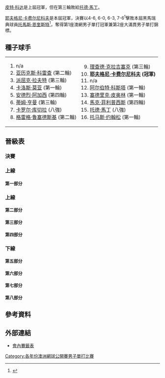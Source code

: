 {{noteTA
|T=zh-hans:1999年澳大利亚网球公开赛男子单打比赛; zh-tw:1999年澳洲網球公開賽男子單打比賽; zh-hk:1999年澳洲網球公開賽男子單打比賽;
|G1=Tennis
|1=zh-hans:圈;zh-hant:輪
|2=zh-hans:半区;zh-hant:半部;
|3=zh-hans:半决赛;zh-hk:準決賽;zh-tw:四強;
|4=zh-hans:半準决赛;zh-hk:半準決賽;zh-tw:八強;
|5=zh-hans:澳大利亚; zh-tw:澳洲; zh-hk:澳洲;
}}

{{GrandSlamEvents|1999|澳洲網球公開賽|
 | defchamp = {{flagicon|CZE}} [[皮特·科达|皮特·科达]]
 | champ = {{flagicon|RUS}} [[耶夫格尼·卡费尔尼科夫|耶夫格尼·卡费尔尼科夫]]
 | runner = {{flagicon|SWE}} [[托馬斯·恩奎斯特|托馬斯·恩奎斯特]]
 | score = 4-6, 6-0, 6-3, 7-6<sup>1</sup>}}

{{main|1999年澳大利亚网球公开赛}}

[[皮特·科达|皮特·科达]]是上屆冠軍，但在第三輪敗給[[托德·馬丁|托德·馬丁]]。

[[耶夫格尼·卡费尔尼科夫|耶夫格尼·卡费尔尼科夫]]是本屆冠軍，決賽以4-6, 6-0, 6-3, 7-6<sup>1</sup>擊敗本屆黑馬瑞典球員[[托馬斯·恩奎斯特|托馬斯·恩奎斯特]]<ref>{{Cite web |url=http://www.nytimes.com/1999/02/01/sports/tennis-kafelnikov-thanks-his-lucky-stars-and-sampras.html |title=TENNIS; Kafelnikov Thanks His Lucky Stars, and Sampras - The New York Times<!-- 机器人生成的标题 --> |accessdate=2010-04-01 |archive-date=2019-12-03 |archive-url=https://web.archive.org/web/20191203185408/https://www.nytimes.com/1999/02/01/sports/tennis-kafelnikov-thanks-his-lucky-stars-and-sampras.html |dead-url=no }}</ref>，奪得第1座澳網男子單打冠軍兼第2座大滿貫男子單打錦標。
		
==種子球手==
{|
|valign=top|
<ol>
<li> n/a </li>
<li> {{flagicon|ESP}} [[亚历克斯·科雷查|亚历克斯·科雷查]] (第二輪)</li>
<li> {{flagicon|AUS}} [[派屈克·拉夫特|派屈克·拉夫特]] (第三輪)</li>
<li> {{flagicon|ESP}} [[卡洛斯·莫亚|卡洛斯·莫亚]] (第一輪)</li>
<li> {{flagicon|USA}} [[安德烈·阿加西|安德烈·阿加西]] (第四輪)</li>
<li> {{flagicon|GBR}} [[蒂姆·亨曼|蒂姆·亨曼]] (第三輪)</li>
<li> {{flagicon|SVK}} [[卡罗尔·库切拉|卡罗尔·库切拉]] (八強)</li>
<li> {{flagicon|GBR}} [[格雷格·鲁塞德斯基|格雷格·鲁塞德斯基]] (第二輪)</li>
</ol>
|valign=top|
<ol start=9>
<li> {{flagicon|NLD}} [[理查德·克拉吉塞克|理查德·克拉吉塞克]] (第三輪)</li>
<li> '''{{flagicon|RUS}} [[耶夫格尼·卡费尔尼科夫|耶夫格尼·卡费尔尼科夫]] (冠軍)'''</li>
<li> n/a </li>
<li> {{flagicon|ESP}} [[阿尔伯特·科斯塔|阿尔伯特·科斯塔]] (第一輪)</li>
<li> {{flagicon|FRA}} [[塞德里克·皮奥林|塞德里克·皮奥林]] (第一輪)</li>
<li> {{flagicon|AUS}} [[馬克·菲利普西斯|馬克·菲利普西斯]] (第四輪)</li>
<li> {{flagicon|USA}} [[托德·馬丁|托德·馬丁]] (八強)</li>
<li> {{flagicon|SWE}} [[托马斯·约翰松|托马斯·约翰松]] (第一輪)</li>
</ol>
|}
==晉級表==
{{Draw key}}
===決賽===
{{8TeamBracket-Tennis5
| RD1=八強
| RD2=四強
| RD3=決賽
| team-width=175
| RD3-team1={{flagicon|RUS}} '''[[耶夫格尼·卡费尔尼科夫|卡菲尼可夫]]'''
| RD3-seed1=10
| RD3-team2={{flagicon|SWE}} [[托馬斯·恩奎斯特|恩奎斯特]]
| RD3-seed2= 
| RD3-score1-1=4
| RD3-score2-1='''6'''
| RD3-score1-2='''6'''
| RD3-score2-2=0
| RD3-score1-3='''6'''
| RD3-score2-3=3
| RD3-score1-4='''7<sup>7</sup>'''
| RD3-score2-4=6<sup>1</sup>
| RD2-team1={{flagicon|RUS}} '''[[耶夫格尼·卡费尔尼科夫|卡菲尼可夫]]'''
| RD2-seed1=10
| RD2-team2={{flagicon|DEU}} [[托米·哈斯|哈斯]]
| RD2-seed2= 
| RD2-score1-1='''6'''
| RD2-score2-1=3
| RD2-score1-2='''6'''
| RD2-score2-2=4
| RD2-score1-3='''7'''
| RD2-score2-3=5
| RD2-team3={{flagicon|SWE}} '''[[托馬斯·恩奎斯特|恩奎斯特]]'''
| RD2-seed3= 
| RD2-team4={{flagicon|ECU}} [[尼古拉斯·拉潘蒂|拉潘蒂]]
| RD2-seed4= 
| RD2-score3-1='''6'''
| RD2-score4-1=3
| RD2-score3-2='''7'''
| RD2-score4-2=5
| RD2-score3-3='''6'''
| RD2-score4-3=1
| RD1-team1={{flagicon|USA}} [[托德·馬丁|馬丁]]
| RD1-seed1=15
| RD1-team2={{flagicon|RUS}} '''[[耶夫格尼·卡费尔尼科夫|卡菲尼可夫]]'''
| RD1-seed2=10
| RD1-score1-1=2
| RD1-score2-1='''6'''
| RD1-score1-2=6<sup>1</sup>
| RD1-score2-2='''7<sup>7</sup>'''
| RD1-score1-3=2
| RD1-score2-3='''6'''
| RD1-team3={{flagicon|DEU}} '''[[托米·哈斯|哈斯]]'''
| RD1-seed3= 
| RD1-team4={{flagicon|USA}} [[文斯·斯佩迪亞|斯佩迪亞]]
| RD1-seed4= 
| RD1-score3-1='''7<sup>7</sup>'''
| RD1-score4-1=6<sup>5</sup>
| RD1-score3-2='''7'''
| RD1-score4-2=5
| RD1-score3-3='''6'''
| RD1-score4-3=3
| RD1-team5={{flagicon|CHE}} [[马克·罗塞特|罗塞特]]
| RD1-seed5= 
| RD1-team6={{flagicon|SWE}} '''[[托馬斯·恩奎斯特|恩奎斯特]]'''
| RD1-seed6= 
| RD1-score5-1=3
| RD1-score6-1='''6'''
| RD1-score5-2=4
| RD1-score6-2='''6'''
| RD1-score5-3=4
| RD1-score6-3='''6'''
| RD1-team7={{flagicon|SVK}} [[卡罗尔·库切拉|库切拉]]
| RD1-seed7=7
| RD1-team8={{flagicon|ECU}} '''[[尼古拉斯·拉潘蒂|拉潘蒂]]'''
| RD1-seed8= 
| RD1-score7-1=6<sup>4</sup>
| RD1-score8-1='''7<sup>7</sup>'''
| RD1-score7-2='''7<sup>8</sup>'''
| RD1-score8-2=6<sup>6</sup>
| RD1-score7-3=2
| RD1-score8-3='''6'''
| RD1-score7-4='''6'''
| RD1-score8-4=0
| RD1-score7-5=6
| RD1-score8-5='''8'''
}}

===上線===
====第一部分====
{{16TeamBracket-Compact-Tennis5
| RD1=第一輪
| RD2=第二輪
| RD3=第三輪
| RD4=第四輪
| RD4-team01=[[Wayne_Black|Black]]
| RD4-seed01=
| RD4-team02='''[[托德·馬丁|馬丁]]'''
| RD4-seed02=15
| RD4-score01-1=6<sup>3</sup>
| RD4-score02-1='''7<sup>7</sup>'''
| RD4-score01-2=4
| RD4-score02-2='''6'''
| RD4-score01-3=4
| RD4-score02-3='''6'''
| RD3-team01=[[Gianluca_Pozzi|Pozzi]]
| RD3-seed01=
| RD3-team02='''[[Wayne_Black|Black]]'''
| RD3-seed02=
| RD3-score01-1=3
| RD3-score02-1='''6'''
| RD3-score01-2='''6'''
| RD3-score02-2=4
| RD3-score01-3=5
| RD3-score02-3='''7'''
| RD3-score01-4=2
| RD3-score02-4='''6'''
| RD3-team03=[[皮特·科达|科达]]
| RD3-seed03=
| RD3-team04='''[[托德·馬丁|馬丁]]'''
| RD3-seed04=15
| RD3-score03-1=5
| RD3-score04-1='''7'''
| RD3-score03-2='''6'''
| RD3-score04-2=4
| RD3-score03-3=6<sup>2</sup>
| RD3-score04-3='''7<sup>7</sup>'''
| RD3-score03-4='''7'''
| RD3-score04-4=5
| RD3-score03-5=4
| RD3-score04-5='''6'''
| RD2-team01='''[[Gianluca_Pozzi|Pozzi]]'''
| RD2-seed01=
| RD2-team02=[[Lionel_Roux|Roux]]
| RD2-seed02=
| RD2-score01-1=2
| RD2-score02-1='''6'''
| RD2-score01-2='''6'''
| RD2-score02-2=3
| RD2-score01-3='''6'''
| RD2-score02-3=1
| RD2-score01-4='''3'''
| RD2-score02-4=0
| RD2-score02-5=r
| RD2-team03='''[[Wayne_Black|Black]]'''
| RD2-seed03=
| RD2-team04=[[Andrei_Medvedev|Medvedev]]
| RD2-seed04=
| RD2-score03-1='''6'''
| RD2-score04-1=4
| RD2-score03-2='''6'''
| RD2-score04-2=4
| RD2-score03-3=3
| RD2-score04-3='''6'''
| RD2-score03-4=4
| RD2-score04-4='''6'''
| RD2-score03-5='''6'''
| RD2-score04-5=2
| RD2-team05='''[[皮特·科达|科达]]'''
| RD2-seed05=
| RD2-team06=[[Julian_Alonso|Alonso]]
| RD2-seed06=
| RD2-score05-1='''6'''
| RD2-score06-1=3
| RD2-score05-2='''6'''
| RD2-score06-2=1
| RD2-score05-3='''6'''
| RD2-score06-3=1
| RD2-team07=[[Hendrik_Dreekmann|Dreekmann]]
| RD2-seed07=
| RD2-team08='''[[托德·馬丁|馬丁]]'''
| RD2-seed08=15
| RD2-score07-1='''6'''
| RD2-score08-1=4
| RD2-score07-2=2
| RD2-score08-2='''6'''
| RD2-score07-3=6<sup>5</sup>
| RD2-score08-3='''7<sup>7</sup>'''
| RD2-score07-4=2
| RD2-score08-4='''6'''
| RD1-team01={{flagicon|ESP}} [[Oscar_Serrano|Serrano]]
| RD1-seed01=LL
| RD1-team02={{flagicon|ITA}} '''[[Gianluca_Pozzi|Pozzi]]'''
| RD1-seed02=
| RD1-score01-1='''6'''
| RD1-score02-1=3
| RD1-score01-2=3
| RD1-score02-2='''6'''
| RD1-score01-3=6<sup>6</sup>
| RD1-score02-3='''7<sup>8</sup>'''
| RD1-score01-4=3
| RD1-score02-4='''6'''
| RD1-team03={{flagicon|ESP}} [[Albert_Portas|Portas]]
| RD1-seed03=
| RD1-team04={{flagicon|FRA}} '''[[Lionel_Roux|Roux]]'''
| RD1-seed04=
| RD1-score03-1=3
| RD1-score04-1='''6'''
| RD1-score03-2=1
| RD1-score04-2='''6'''
| RD1-score03-3=2
| RD1-score04-3='''6'''
| RD1-team05={{flagicon|ZWE}} '''[[Wayne_Black|Black]]'''
| RD1-seed05=
| RD1-team06={{flagicon|ROU}} [[Adrian_Voinea|Voinea]]
| RD1-seed06=
| RD1-score05-1='''6'''
| RD1-score06-1=2
| RD1-score05-2='''6'''
| RD1-score06-2=4
| RD1-score05-3='''6'''
| RD1-score06-3=1
| RD1-team07={{flagicon|UKR}} '''[[Andrei_Medvedev|Medvedev]]'''
| RD1-seed07=
| RD1-team08={{flagicon|ZAF}} [[Justin_Bower|Bower]]
| RD1-seed08=Q
| RD1-score07-1='''7<sup>7</sup>'''
| RD1-score08-1=6<sup>0</sup>
| RD1-score07-2='''6'''
| RD1-score08-2=1
| RD1-score07-3=3
| RD1-score08-3='''6'''
| RD1-score07-4='''6'''
| RD1-score08-4=3
| RD1-team09={{flagicon|CZE}} '''[[皮特·科达|科达]]'''
| RD1-seed09=
| RD1-team10={{flagicon|ESP}} [[Galo_Blanco|Blanco]]
| RD1-seed10=
| RD1-score09-1='''6'''
| RD1-score10-1=3
| RD1-score09-2=6<sup>1</sup>
| RD1-score10-2='''7<sup>7</sup>'''
| RD1-score09-3='''6'''
| RD1-score10-3=4
| RD1-score09-4=6<sup>4</sup>
| RD1-score10-4='''7<sup>7</sup>'''
| RD1-score09-5='''6'''
| RD1-score10-5=2
| RD1-team11={{flagicon|ESP}} '''[[Julian_Alonso|Alonso]]'''
| RD1-seed11=
| RD1-team12={{flagicon|CAN}} [[Sebastien_Lareau|Lareau]]
| RD1-seed12=
| RD1-score11-1='''6'''
| RD1-score12-1=3
| RD1-score11-2='''6'''
| RD1-score12-2=4
| RD1-score11-3='''6'''
| RD1-score12-3=2
| RD1-team13={{flagicon|ESP}} [[阿尔伯特·科斯塔|科斯塔]]
| RD1-seed13=
| RD1-team14={{flagicon|DEU}} '''[[Hendrik_Dreekmann|Dreekmann]]'''
| RD1-seed14=
| RD1-score13-1=2
| RD1-score14-1='''6'''
| RD1-score13-2='''6'''
| RD1-score14-2=2
| RD1-score13-3=4
| RD1-score14-3='''6'''
| RD1-score13-4=3
| RD1-score14-4='''6'''
| RD1-team15={{flagicon|BRA}} [[Fernando_Meligeni|Meligeni]]
| RD1-seed15=
| RD1-team16={{flagicon|USA}} '''[[托德·馬丁|馬丁]]'''
| RD1-seed16=15
| RD1-score15-1='''6'''
| RD1-score16-1=3
| RD1-score15-2='''6'''
| RD1-score16-2=4
| RD1-score15-3=3
| RD1-score16-3='''6'''
| RD1-score15-4=4
| RD1-score16-4='''6'''
| RD1-score15-5=1
| RD1-score16-5='''6'''
}}
===上線===
====第二部分====
{{16TeamBracket-Compact-Tennis5
| RD1=第一輪
| RD2=第二輪
| RD3=第三輪
| RD4=第四輪
| RD4-team01='''[[耶夫格尼·卡费尔尼科夫|卡菲尼可夫]]'''
| RD4-seed01=10
| RD4-team02=[[Andrei_Pavel|Pavel]]
| RD4-seed02=
| RD4-score01-1='''6'''
| RD4-score02-1=3
| RD4-score01-2='''7<sup>7</sup>'''
| RD4-score02-2=6<sup>5</sup>
| RD4-score01-3=6<sup>5</sup>
| RD4-score02-3='''7<sup>7</sup>'''
| RD4-score01-4=3
| RD4-score02-4='''6'''
| RD4-score01-5='''6'''
| RD4-score02-5=4
| RD3-team01='''[[耶夫格尼·卡费尔尼科夫|卡菲尼可夫]]'''
| RD3-seed01=10
| RD3-team02=[[Jim_Courier|Courier]]
| RD3-seed02=
| RD3-score01-1=5
| RD3-score02-1='''7'''
| RD3-score01-2='''6'''
| RD3-score02-2=4
| RD3-score01-3='''6'''
| RD3-score02-3=2
| RD3-score01-4='''3'''
| RD3-score02-4=0
| RD3-score02-5=r
| RD3-team03='''[[Andrei_Pavel|Pavel]]'''
| RD3-seed03=
| RD3-team04=[[Paul_Goldstein|Goldstein]]
| RD3-seed04=Q
| RD3-score03-1=3
| RD3-score04-1='''6'''
| RD3-score03-2='''6'''
| RD3-score04-2=3
| RD3-score03-3=2
| RD3-score04-3='''6'''
| RD3-score03-4='''7'''
| RD3-score04-4=5
| RD3-score03-5='''6'''
| RD3-score04-5=3
| RD2-team01='''[[耶夫格尼·卡费尔尼科夫|卡菲尼可夫]]'''
| RD2-seed01=10
| RD2-team02=[[Jason_Stoltenberg|Stoltenberg]]
| RD2-seed02=
| RD2-score01-1='''7'''
| RD2-score02-1=5
| RD2-score01-2=3
| RD2-score02-2='''6'''
| RD2-score01-3='''7<sup>12</sup>'''
| RD2-score02-3=6<sup>10</sup>
| RD2-score01-4='''7<sup>7</sup>'''
| RD2-score02-4=6<sup>3</sup>
| RD2-team03='''[[Jim_Courier|Courier]]'''
| RD2-seed03=
| RD2-team04=[[Younes_El_Aynaoui|El Aynaoui]]
| RD2-seed04=
| RD2-score03-1='''7<sup>7</sup>'''
| RD2-score04-1=6<sup>2</sup>
| RD2-score03-2='''6'''
| RD2-score04-2=4
| RD2-score03-3=5
| RD2-score04-3='''7'''
| RD2-score03-4='''6'''
| RD2-score04-4=2
| RD2-team05=[[Stephane_Huet|Huet]]
| RD2-seed05=Q
| RD2-team06='''[[Andrei_Pavel|Pavel]]'''
| RD2-seed06=
| RD2-score05-1=4
| RD2-score06-1='''6'''
| RD2-score05-2='''6'''
| RD2-score06-2=1
| RD2-score05-3=4
| RD2-score06-3='''6'''
| RD2-score05-4=3
| RD2-score06-4='''6'''
| RD2-team07='''[[Paul_Goldstein|Goldstein]]'''
| RD2-seed07=Q
| RD2-team08=[[格雷格·鲁塞德斯基|鲁塞德斯基]]
| RD2-seed08=8
| RD2-score07-1='''6'''
| RD2-score08-1=4
| RD2-score07-2=6<sup>9</sup>
| RD2-score08-2='''7<sup>11</sup>'''
| RD2-score07-3='''7<sup>7</sup>'''
| RD2-score08-3=6<sup>5</sup>
| RD2-score07-4='''6'''
| RD2-score08-4=2
| RD1-team01={{flagicon|RUS}} '''[[耶夫格尼·卡费尔尼科夫|卡菲尼可夫]]'''
| RD1-seed01=10
| RD1-team02={{flagicon|SWE}} [[約納斯·比約克曼|比約克曼]]
| RD1-seed02=
| RD1-score01-1='''6'''
| RD1-score02-1=3
| RD1-score01-2='''6'''
| RD1-score02-2=2
| RD1-score01-3='''6'''
| RD1-score02-3=4
| RD1-team03={{flagicon|SWE}} [[Fredrik_Jonsson|Jonsson]]
| RD1-seed03=Q
| RD1-team04={{flagicon|AUS}} '''[[Jason_Stoltenberg|Stoltenberg]]'''
| RD1-seed04=
| RD1-score03-1=3
| RD1-score04-1='''6'''
| RD1-score03-2=6<sup>6</sup>
| RD1-score04-2='''7<sup>8</sup>'''
| RD1-score03-3=4
| RD1-score04-3='''6'''
| RD1-team05={{flagicon|NLD}} [[Peter_Wessels|Wessels]]
| RD1-seed05=
| RD1-team06={{flagicon|USA}} '''[[Jim_Courier|Courier]]'''
| RD1-seed06=
| RD1-score05-1=3
| RD1-score06-1='''6'''
| RD1-score05-2=2
| RD1-score06-2='''6'''
| RD1-score05-3=6<sup>0</sup>
| RD1-score06-3='''7<sup>7</sup>'''
| RD1-team07={{flagicon|ESP}} [[Félix_Mantilla_Botella|Mantilla]]
| RD1-seed07=
| RD1-team08={{flagicon|MAR}} '''[[Younes_El_Aynaoui|El Aynaoui]]'''
| RD1-seed08=
| RD1-score07-1='''7<sup>7</sup>'''
| RD1-score08-1=6<sup>0</sup>
| RD1-score07-2=6<sup>1</sup>
| RD1-score08-2='''7<sup>7</sup>'''
| RD1-score07-3=3
| RD1-score08-3='''6'''
| RD1-score07-4='''6'''
| RD1-score08-4=3
| RD1-score07-5=4
| RD1-score08-5='''6'''
| RD1-team09={{flagicon|FRA}} '''[[Stephane_Huet|Huet]]'''
| RD1-seed09=Q
| RD1-team10={{flagicon|FRA}} [[Arnaud_Di_Pasquale|Di Pasquale]]
| RD1-seed10=
| RD1-score09-1=1
| RD1-score10-1='''6'''
| RD1-score09-2='''6'''
| RD1-score10-2=3
| RD1-score09-3='''6'''
| RD1-score10-3=2
| RD1-score09-4='''7'''
| RD1-score10-4=5
| RD1-team11={{flagicon|ROU}} '''[[Andrei_Pavel|Pavel]]'''
| RD1-seed11=
| RD1-team12={{flagicon|ESP}} [[Javier_Sánchez|Sánchez]]
| RD1-seed12=Q
| RD1-score11-1='''7<sup>7</sup>'''
| RD1-score12-1=6<sup>5</sup>
| RD1-score11-2='''6'''
| RD1-score12-2=2
| RD1-score11-3=4
| RD1-score12-3='''6'''
| RD1-score11-4='''6'''
| RD1-score12-4=4
| RD1-team13={{flagicon|DNK}} [[Kenneth_Carlsen|Carlsen]]
| RD1-seed13=
| RD1-team14={{flagicon|USA}} '''[[Paul_Goldstein|Goldstein]]'''
| RD1-seed14=Q
| RD1-score13-1='''6'''
| RD1-score14-1=2
| RD1-score13-2=3
| RD1-score14-2='''6'''
| RD1-score13-3=0
| RD1-score14-3='''6'''
| RD1-score13-4=2
| RD1-score14-4='''6'''
| RD1-team15={{flagicon|AUS}} [[Scott_Draper|Draper]]
| RD1-seed15=
| RD1-team16={{flagicon|GBR}} '''[[格雷格·鲁塞德斯基|鲁塞德斯基]]'''
| RD1-seed16=8
| RD1-score15-1=6<sup>3</sup>
| RD1-score16-1='''7<sup>7</sup>'''
| RD1-score15-2='''6'''
| RD1-score16-2=2
| RD1-score15-3=4
| RD1-score16-3='''6'''
| RD1-score15-4=6<sup>5</sup>
| RD1-score16-4='''7<sup>7</sup>'''
}}
====第三部分====
{{16TeamBracket-Compact-Tennis5
| RD1=第一輪
| RD2=第二輪
| RD3=第三輪
| RD4=第四輪
| RD4-team01=[[Fabrice_Santoro|Santoro]]
| RD4-seed01=
| RD4-team02='''[[托米·哈斯|哈斯]]'''
| RD4-seed02=
| RD4-score01-1=2
| RD4-score02-1='''6'''
| RD4-score01-2=3
| RD4-score02-2='''6'''
| RD4-score01-3=5
| RD4-score02-3='''7'''
| RD3-team01=[[Nicolas_Kiefer|Kiefer]]
| RD3-seed01=
| RD3-team02='''[[Fabrice_Santoro|Santoro]]'''
| RD3-seed02=
| RD3-score01-1=6<sup>7</sup>
| RD3-score02-1='''7<sup>9</sup>'''
| RD3-score01-2=1
| RD3-score02-2='''6'''
| RD3-score01-3=3
| RD3-score02-3='''6'''
| RD3-team03=[[Daniel_Nestor|Nestor]]
| RD3-seed03=
| RD3-team04='''[[托米·哈斯|哈斯]]'''
| RD3-seed04=
| RD3-score03-1=5
| RD3-score04-1='''7'''
| RD3-score03-2='''6'''
| RD3-score04-2=4
| RD3-score03-3=3
| RD3-score04-3='''6'''
| RD3-score03-4=4
| RD3-score04-4='''6'''
| RD2-team01='''[[Nicolas_Kiefer|Kiefer]]'''
| RD2-seed01=
| RD2-team02=[[Cecil_Mamiit|Mamiit]]
| RD2-seed02=Q
| RD2-score01-1='''6'''
| RD2-score02-1=2
| RD2-score01-2='''7'''
| RD2-score02-2=5
| RD2-score01-3='''7<sup>9</sup>'''
| RD2-score02-3=6<sup>7</sup>
| RD2-team03=[[Guillaume_Raoux|Raoux]]
| RD2-seed03=
| RD2-team04='''[[Fabrice_Santoro|Santoro]]'''
| RD2-seed04=
| RD2-score03-1=4
| RD2-score04-1='''6'''
| RD2-score03-2='''6'''
| RD2-score04-2=1
| RD2-score03-3=2
| RD2-score04-3='''6'''
| RD2-score03-4='''6'''
| RD2-score04-4=4
| RD2-score03-5=3
| RD2-score04-5='''6'''
| RD2-team05='''[[Daniel_Nestor|Nestor]]'''
| RD2-seed05=
| RD2-team06=[[Sjeng_Schalken|Schalken]]
| RD2-seed06=
| RD2-score05-1='''7'''
| RD2-score06-1=5
| RD2-score05-2='''6'''
| RD2-score06-2=1
| RD2-score05-3='''6'''
| RD2-score06-3=0
| RD2-team07='''[[托米·哈斯|哈斯]]'''
| RD2-seed07=
| RD2-team08=[[萊頓·休伊特|休伊特]]
| RD2-seed08=WC
| RD2-score07-1=4
| RD2-score08-1='''6'''
| RD2-score07-2='''6'''
| RD2-score08-2=4
| RD2-score07-3='''6'''
| RD2-score08-3=3
| RD2-score07-4='''6'''
| RD2-score08-4=4
| RD1-team01={{flagicon|ESP}} [[卡洛斯·莫亚|莫亚]]
| RD1-seed01=4
| RD1-team02={{flagicon|DEU}} '''[[Nicolas_Kiefer|Kiefer]]'''
| RD1-seed02=
| RD1-score01-1='''7<sup>9</sup>'''
| RD1-score02-1=6<sup>7</sup>
| RD1-score01-2=4
| RD1-score02-2='''6'''
| RD1-score01-3=6<sup>6</sup>
| RD1-score02-3='''7<sup>8</sup>'''
| RD1-score01-4=3
| RD1-score02-4='''6'''
| RD1-team03={{flagicon|PHL}} '''[[Cecil_Mamiit|Mamiit]]'''
| RD1-seed03=Q
| RD1-team04={{flagicon|AUT}} [[Stefan_Koubek|Koubek]]
| RD1-seed04=
| RD1-score03-1='''6'''
| RD1-score04-1=4
| RD1-score03-2='''6'''
| RD1-score04-2=3
| RD1-score03-3='''6'''
| RD1-score04-3=2
| RD1-team05={{flagicon|ESP}} [[Alberto_Martin|Martin]]
| RD1-seed05=
| RD1-team06={{flagicon|FRA}} '''[[Guillaume_Raoux|Raoux]]'''
| RD1-seed06=
| RD1-score05-1=3
| RD1-score06-1='''6'''
| RD1-score05-2=5
| RD1-score06-2='''7'''
| RD1-score05-3=4
| RD1-score06-3='''6'''
| RD1-team07={{flagicon|USA}} [[David_Caldwell|Caldwell]]
| RD1-seed07=Q
| RD1-team08={{flagicon|FRA}} '''[[Fabrice_Santoro|Santoro]]'''
| RD1-seed08=
| RD1-score07-1=2
| RD1-score08-1='''6'''
| RD1-score07-2=4
| RD1-score08-2='''6'''
| RD1-score07-3=4
| RD1-score08-3='''6'''
| RD1-team09={{flagicon|CAN}} '''[[Daniel_Nestor|Nestor]]'''
| RD1-seed09=
| RD1-team10={{flagicon|BLR}} [[Vladimir_Voltchkov|Voltchkov]]
| RD1-seed10=Q
| RD1-score09-1='''6'''
| RD1-score10-1=3
| RD1-score09-2=6<sup>5</sup>
| RD1-score10-2='''7<sup>7</sup>'''
| RD1-score09-3='''6'''
| RD1-score10-3=1
| RD1-score09-4='''7<sup>11</sup>'''
| RD1-score10-4=6<sup>9</sup>
| RD1-team11={{flagicon|AUT}} [[Thomas_Muster|Muster]]
| RD1-seed11=
| RD1-team12={{flagicon|NLD}} '''[[Sjeng_Schalken|Schalken]]'''
| RD1-seed12=
| RD1-score11-1='''6'''
| RD1-score12-1=2
| RD1-score11-2=3
| RD1-score12-2='''6'''
| RD1-score11-3=3
| RD1-score12-3='''6'''
| RD1-score11-4=3
| RD1-score12-4='''6'''
| RD1-team13={{flagicon|DEU}} '''[[托米·哈斯|哈斯]]'''
| RD1-seed13=
| RD1-team14={{flagicon|DEU}} [[Michael_Kohlmann|Kohlmann]]
| RD1-seed14=
| RD1-score13-1='''7<sup>7</sup>'''
| RD1-score14-1=6<sup>5</sup>
| RD1-score13-2='''6'''
| RD1-score14-2=2
| RD1-score13-3='''7'''
| RD1-score14-3=5
| RD1-team15={{flagicon|AUS}} '''[[萊頓·休伊特|休伊特]]'''
| RD1-seed15=WC
| RD1-team16={{flagicon|FRA}} [[塞德里克·皮奥林|皮奥林]]
| RD1-seed16=13
| RD1-score15-1='''6'''
| RD1-score16-1=3
| RD1-score15-2='''6'''
| RD1-score16-2=1
| RD1-score15-3='''6'''
| RD1-score16-3=1
}}
====第四部分====
{{16TeamBracket-Compact-Tennis5
| RD1=第一輪
| RD2=第二輪
| RD3=第三輪
| RD4=第四輪
| RD4-team01='''[[文斯·斯佩迪亞|斯佩迪亞]]'''
| RD4-seed01=
| RD4-team02=[[安德烈·阿加西|阿加西]]
| RD4-seed02=5
| RD4-score01-1='''6'''
| RD4-score02-1=1
| RD4-score01-2='''7'''
| RD4-score02-2=5
| RD4-score01-3=6<sup>3</sup>
| RD4-score02-3='''7<sup>7</sup>'''
| RD4-score01-4='''6'''
| RD4-score02-4=3
| RD3-team01=[[Martin_Damm|Damm]]
| RD3-seed01=
| RD3-team02='''[[文斯·斯佩迪亞|斯佩迪亞]]'''
| RD3-seed02=
| RD3-score01-1=3
| RD3-score02-1='''6'''
| RD3-score01-2=4
| RD3-score02-2='''6'''
| RD3-score01-3=4
| RD3-score02-3='''6'''
| RD3-team03=[[Jiří_Novák|Novák]]
| RD3-seed03=
| RD3-team04='''[[安德烈·阿加西|阿加西]]'''
| RD3-seed04=5
| RD3-score03-1=3
| RD3-score04-1='''6'''
| RD3-score03-2=2
| RD3-score04-2='''6'''
| RD3-score03-3=1
| RD3-score04-3='''6'''
| RD2-team01='''[[Martin_Damm|Damm]]'''
| RD2-seed01=
| RD2-team02=[[Sargis_Sargsian|Sargsian]]
| RD2-seed02=
| RD2-score01-1=4
| RD2-score02-1='''6'''
| RD2-score01-2='''6'''
| RD2-score02-2=3
| RD2-score01-3=6<sup>3</sup>
| RD2-score02-3='''7<sup>7</sup>'''
| RD2-score01-4='''6'''
| RD2-score02-4=4
| RD2-score01-5='''6'''
| RD2-score02-5=3
| RD2-team03='''[[文斯·斯佩迪亞|斯佩迪亞]]'''
| RD2-seed03=
| RD2-team04=[[Franco_Squillari|Squillari]]
| RD2-seed04=
| RD2-score03-1='''6'''
| RD2-score04-1=3
| RD2-score03-2='''6'''
| RD2-score04-2=4
| RD2-score03-3='''6'''
| RD2-score04-3=4
| RD2-team05=[[Arnaud_Clément|Clément]]
| RD2-seed05=
| RD2-team06='''[[Jiří_Novák|Novák]]'''
| RD2-seed06=
| RD2-score05-1='''6'''
| RD2-score06-1=3
| RD2-score05-2='''7<sup>7</sup>'''
| RD2-score06-2=6<sup>1</sup>
| RD2-score05-3=0
| RD2-score06-3='''6'''
| RD2-score05-4=3
| RD2-score06-4='''6'''
| RD2-score05-5=3
| RD2-score06-5='''6'''
| RD2-team07=[[Slava_Dosedel|Dosedel]]
| RD2-seed07=
| RD2-team08='''[[安德烈·阿加西|阿加西]]'''
| RD2-seed08=5
| RD2-score07-1=6<sup>5</sup>
| RD2-score08-1='''7<sup>7</sup>'''
| RD2-score07-2=2
| RD2-score08-2='''6'''
| RD2-score07-3=0
| RD2-score08-3='''6'''
| RD1-team01={{flagicon|ESP}} [[Albert_Costa|Costa]]
| RD1-seed01=12
| RD1-team02={{flagicon|CZE}} '''[[Martin_Damm|Damm]]'''
| RD1-seed02=
| RD1-score01-1=4
| RD1-score02-1='''6'''
| RD1-score01-2='''6'''
| RD1-score02-2=4
| RD1-score01-3=4
| RD1-score02-3='''6'''
| RD1-score01-4=4
| RD1-score02-4='''6'''
| RD1-team03={{flagicon|NLD}} [[Jan_Siemerink|Siemerink]]
| RD1-seed03=
| RD1-team04={{flagicon|ARM}} '''[[Sargis_Sargsian|Sargsian]]'''
| RD1-seed04=
| RD1-score03-1=4
| RD1-score04-1='''6'''
| RD1-score03-2='''6'''
| RD1-score04-2=3
| RD1-score03-3=2
| RD1-score04-3='''6'''
| RD1-score03-4=3
| RD1-score04-4='''6'''
| RD1-team05={{flagicon|PRY}} [[Ramon_Delgado|Delgado]]
| RD1-seed05=
| RD1-team06={{flagicon|USA}} '''[[文斯·斯佩迪亞|斯佩迪亞]]'''
| RD1-seed06=
| RD1-score05-1='''7<sup>7</sup>'''
| RD1-score06-1=6<sup>5</sup>
| RD1-score05-2=3
| RD1-score06-2='''6'''
| RD1-score05-3=2
| RD1-score06-3='''6'''
| RD1-score05-4=0
| RD1-score06-4='''6'''
| RD1-team07={{flagicon|ARG}} '''[[Franco_Squillari|Squillari]]'''
| RD1-seed07=
| RD1-team08={{flagicon|DEU}} [[Lars_Burgsmuller|Burgsmuller]]
| RD1-seed08=Q
| RD1-score07-1='''7<sup>11</sup>'''
| RD1-score08-1=6<sup>9</sup>
| RD1-score07-2='''6'''
| RD1-score08-2=4
| RD1-score07-3='''6'''
| RD1-score08-3=4
| RD1-team09={{flagicon|USA}} [[Steve_Campbell|Campbell]]
| RD1-seed09=
| RD1-team10={{flagicon|FRA}} '''[[Arnaud_Clément|Clément]]'''
| RD1-seed10=
| RD1-score09-1='''6'''
| RD1-score10-1=4
| RD1-score09-2=3
| RD1-score10-2='''6'''
| RD1-score09-3=4
| RD1-score10-3='''6'''
| RD1-score09-4=4
| RD1-score10-4='''6'''
| RD1-team11={{flagicon|CZE}} '''[[Jiří_Novák|Novák]]'''
| RD1-seed11=
| RD1-team12={{flagicon|ESP}} [[Francisco_Clavet|Clavet]]
| RD1-seed12=
| RD1-score11-1='''6'''
| RD1-score12-1=3
| RD1-score11-2='''6'''
| RD1-score12-2=4
| RD1-score11-3='''6'''
| RD1-score12-3=3
| RD1-team13={{flagicon|CZE}} '''[[Slava_Dosedel|Dosedel]]'''
| RD1-seed13=
| RD1-team14={{flagicon|ROU}} [[Dinu_Pescariu|Pescariu]]
| RD1-seed14=
| RD1-score13-1='''6'''
| RD1-score14-1=4
| RD1-score13-2='''6'''
| RD1-score14-2=3
| RD1-score13-3='''6'''
| RD1-score14-3=3
| RD1-team15={{flagicon|ARG}} [[Hernan_Gumy|Gumy]]
| RD1-seed15=
| RD1-team16={{flagicon|USA}} '''[[安德烈·阿加西|阿加西]]'''
| RD1-seed16=5
| RD1-score15-1=0
| RD1-score16-1='''6'''
| RD1-score15-2=3
| RD1-score16-2='''6'''
| RD1-score15-3=0
| RD1-score16-3='''6'''
}}
===下線===
====第五部分====
{{16TeamBracket-Compact-Tennis5
| RD1=第一輪
| RD2=第二輪
| RD3=第三輪
| RD4=第四輪
| RD4-team01='''[[马克·罗塞特|罗塞特]]'''
| RD4-seed01=
| RD4-team02=[[Bohdan_Ulihrach|Ulihrach]]
| RD4-seed02=
| RD4-score01-1='''6'''
| RD4-score02-1=3
| RD4-score01-2='''6'''
| RD4-score02-2=4
| RD4-score01-3='''6'''
| RD4-score02-3=2
| RD3-team01=[[蒂姆·亨曼|亨曼]]
| RD3-seed01=6
| RD3-team02='''[[马克·罗塞特|罗塞特]]'''
| RD3-seed02=
| RD3-score01-1=6<sup>5</sup>
| RD3-score02-1='''7<sup>7</sup>'''
| RD3-score01-2=3
| RD3-score02-2='''6'''
| RD3-score01-3=5
| RD3-score02-3='''7'''
| RD3-team03=[[Jeff_Tarango|Tarango]]
| RD3-seed03=
| RD3-team04='''[[Bohdan_Ulihrach|Ulihrach]]'''
| RD3-seed04=
| RD3-score03-1='''6'''
| RD3-score04-1=1
| RD3-score03-2=3
| RD3-score04-2='''6'''
| RD3-score03-3=2
| RD3-score04-3='''6'''
| RD3-score03-4=3
| RD3-score04-4='''6'''
| RD2-team01='''[[蒂姆·亨曼|亨曼]]'''
| RD2-seed01=6
| RD2-team02=[[Sandon_Stolle|Stolle]]
| RD2-seed02=WC
| RD2-score01-1=4
| RD2-score02-1='''6'''
| RD2-score01-2='''7'''
| RD2-score02-2=5
| RD2-score01-3=4
| RD2-score02-3='''6'''
| RD2-score01-4='''6'''
| RD2-score02-4=1
| RD2-score01-5='''6'''
| RD2-score02-5=4
| RD2-team03='''[[马克·罗塞特|罗塞特]]'''
| RD2-seed03=
| RD2-team04=[[Jens_Knippschild|Knippschild]]
| RD2-seed04=
| RD2-score03-1=6<sup>7</sup>
| RD2-score04-1='''7<sup>9</sup>'''
| RD2-score03-2='''7<sup>7</sup>'''
| RD2-score04-2=6<sup>2</sup>
| RD2-score03-3='''6'''
| RD2-score04-3=1
| RD2-score03-4='''6'''
| RD2-score04-4=3
| RD2-team05=[[Paul_Haarhuis|Haarhuis]]
| RD2-seed05=
| RD2-team06='''[[Jeff_Tarango|Tarango]]'''
| RD2-seed06=
| RD2-score05-1=1
| RD2-score06-1='''6'''
| RD2-score05-2=3
| RD2-score06-2='''6'''
| RD2-score05-3='''6'''
| RD2-score06-3=4
| RD2-score05-4=4
| RD2-score06-4='''6'''
| RD2-score05-5=0
| RD2-score06-5='''6'''
| RD2-team07='''[[Bohdan_Ulihrach|Ulihrach]]'''
| RD2-seed07=
| RD2-team08=[[Andrei_Cherkasov|Cherkasov]]
| RD2-seed08=Q
| RD2-score07-1='''7<sup>7</sup>'''
| RD2-score08-1=6<sup>5</sup>
| RD2-score07-2=4
| RD2-score08-2='''6'''
| RD2-score07-3=6<sup>3</sup>
| RD2-score08-3='''7<sup>7</sup>'''
| RD2-score07-4='''6'''
| RD2-score08-4=4
| RD2-score07-5='''6'''
| RD2-score08-5=4
| RD1-team01={{flagicon|GBR}} '''[[蒂姆·亨曼|亨曼]]'''
| RD1-seed01=6
| RD1-team02={{flagicon|MAR}} [[Karim_Alami|Alami]]
| RD1-seed02=
| RD1-score01-1='''6'''
| RD1-score02-1=3
| RD1-score01-2='''6'''
| RD1-score02-2=2
| RD1-score01-3='''6'''
| RD1-score02-3=1
| RD1-team03={{flagicon|ARG}} [[Guillermo_Cañas|Cañas]]
| RD1-seed03=
| RD1-team04={{flagicon|AUS}} '''[[Sandon_Stolle|Stolle]]'''
| RD1-seed04=WC
| RD1-score03-1='''6'''
| RD1-score04-1=2
| RD1-score03-2=6<sup>4</sup>
| RD1-score04-2='''7<sup>7</sup>'''
| RD1-score03-3=3
| RD1-score04-3='''6'''
| RD1-score03-4=3
| RD1-score04-4='''6'''
| RD1-team05={{flagicon|AUS}} [[托德·伍德布里奇|伍德布里奇]]
| RD1-seed05=
| RD1-team06={{flagicon|CHE}} '''[[马克·罗塞特|罗塞特]]'''
| RD1-seed06=
| RD1-score05-1=4
| RD1-score06-1='''6'''
| RD1-score05-2=2
| RD1-score06-2='''6'''
| RD1-score05-3=4
| RD1-score06-3='''6'''
| RD1-team07={{flagicon|AUS}} [[Wayne_Arthurs_(tennis)|Arthurs]]
| RD1-seed07=WC
| RD1-team08={{flagicon|DEU}} '''[[Jens_Knippschild|Knippschild]]'''
| RD1-seed08=
| RD1-score07-1='''6'''
| RD1-score08-1=3
| RD1-score07-2='''6'''
| RD1-score08-2=4
| RD1-score07-3=6<sup>2</sup>
| RD1-score08-3='''7<sup>7</sup>'''
| RD1-score07-4=5
| RD1-score08-4='''7'''
| RD1-score07-5=6
| RD1-score08-5='''8'''
| RD1-team09={{flagicon|AUS}} [[Michael_Tebbutt|Tebbutt]]
| RD1-seed09=WC
| RD1-team10={{flagicon|NLD}} '''[[Paul_Haarhuis|Haarhuis]]'''
| RD1-seed10=
| RD1-score09-1=2
| RD1-score10-1='''6'''
| RD1-score09-2=4
| RD1-score10-2='''6'''
| RD1-score09-3=2
| RD1-score10-3='''6'''
| RD1-team11={{flagicon|USA}} '''[[Jeff_Tarango|Tarango]]'''
| RD1-seed11=
| RD1-team12={{flagicon|ESP}} [[Alberto_Berasategui|Berasategui]]
| RD1-seed12=
| RD1-score11-1=6<sup>5</sup>
| RD1-score12-1='''7<sup>7</sup>'''
| RD1-score11-2='''6'''
| RD1-score12-2=3
| RD1-score11-3=6<sup>3</sup>
| RD1-score12-3='''7<sup>7</sup>'''
| RD1-score11-4='''6'''
| RD1-score12-4=4
| RD1-score11-5='''4'''
| RD1-score12-5=1
| RD1-score12-6=r
| RD1-team13={{flagicon|CZE}} '''[[Bohdan_Ulihrach|Ulihrach]]'''
| RD1-seed13=
| RD1-team14={{flagicon|FRA}} [[Sebastien_Grosjean|Grosjean]]
| RD1-seed14=
| RD1-score13-1='''6'''
| RD1-score14-1=3
| RD1-score13-2='''7'''
| RD1-score14-2=5
| RD1-score13-3=2
| RD1-score14-3='''6'''
| RD1-score13-4=4
| RD1-score14-4='''6'''
| RD1-score13-5='''6'''
| RD1-score14-5=3
| RD1-team15={{flagicon|RUS}} '''[[Andrei_Cherkasov|Cherkasov]]'''
| RD1-seed15=Q
| RD1-team16={{flagicon|DEU}} [[Bernd_Karbacher|Karbacher]]
| RD1-seed16=LL
| RD1-score15-1='''6'''
| RD1-score16-1=2
| RD1-score15-2='''6'''
| RD1-score16-2=1
| RD1-score15-3='''6'''
| RD1-score16-3=1
}}
====第六部分====
{{16TeamBracket-Compact-Tennis5
| RD1=第一輪
| RD2=第二輪
| RD3=第三輪
| RD4=第四輪
| RD4-team01=[[馬克·菲利普西斯|菲利普西斯]]
| RD4-seed01=14
| RD4-team02='''[[托馬斯·恩奎斯特|恩奎斯特]]'''
| RD4-seed02=
| RD4-score01-1=2
| RD4-score02-1='''6'''
| RD4-score01-2=4
| RD4-score02-2='''6'''
| RD4-score01-3='''7<sup>7</sup>'''
| RD4-score02-3=6<sup>3</sup>
| RD4-score01-4='''6'''
| RD4-score02-4=4
| RD4-score01-5=2
| RD4-score02-5='''6'''
| RD3-team01='''[[馬克·菲利普西斯|菲利普西斯]]'''
| RD3-seed01=14
| RD3-team02=[[Jan_Kroslak|Kroslak]]
| RD3-seed02=
| RD3-score01-1=3
| RD3-score02-1='''6'''
| RD3-score01-2='''6'''
| RD3-score02-2=3
| RD3-score01-3='''6'''
| RD3-score02-3=4
| RD3-score01-4='''6'''
| RD3-score02-4=1
| RD3-team03='''[[托馬斯·恩奎斯特|恩奎斯特]]'''
| RD3-seed03=
| RD3-team04=[[派屈克·拉夫特|拉夫特]]
| RD3-seed04=3
| RD3-score03-1='''6'''
| RD3-score04-1=4
| RD3-score03-2=4
| RD3-score04-2='''6'''
| RD3-score03-3='''6'''
| RD3-score04-3=4
| RD3-score03-4='''6'''
| RD3-score04-4=4
| RD2-team01='''[[馬克·菲利普西斯|菲利普西斯]]'''
| RD2-seed01=14
| RD2-team02=[[張德培|張]]
| RD2-seed02=
| RD2-score01-1='''7<sup>7</sup>'''
| RD2-score02-1=6<sup>1</sup>
| RD2-score01-2=2
| RD2-score02-2='''6'''
| RD2-score01-3='''6'''
| RD2-score02-3=3
| RD2-score01-4=5
| RD2-score02-4='''7'''
| RD2-score01-5='''7'''
| RD2-score02-5=5
| RD2-team03='''[[Jan_Kroslak|Kroslak]]'''
| RD2-seed03=
| RD2-team04=[[Mariano_Puerta|Puerta]]
| RD2-seed04=
| RD2-score03-1=3
| RD2-score04-1='''6'''
| RD2-score03-2=4
| RD2-score04-2='''6'''
| RD2-score03-3='''7<sup>7</sup>'''
| RD2-score04-3=6<sup>4</sup>
| RD2-score03-4='''6'''
| RD2-score04-4=4
| RD2-score03-5='''6'''
| RD2-score04-5=1
| RD2-team05=[[Byron_Black|Black]]
| RD2-seed05=
| RD2-team06='''[[托馬斯·恩奎斯特|恩奎斯特]]'''
| RD2-seed06=
| RD2-score05-1=6<sup>6</sup>
| RD2-score06-1='''7<sup>8</sup>'''
| RD2-score05-2=6<sup>2</sup>
| RD2-score06-2='''7<sup>7</sup>'''
| RD2-score05-3=0
| RD2-score06-3='''6'''
| RD2-team07=[[Mark_Woodforde|Woodforde]]
| RD2-seed07=
| RD2-team08='''[[派屈克·拉夫特|拉夫特]]'''
| RD2-seed08=3
| RD2-score07-1=2
| RD2-score08-1='''6'''
| RD2-score07-2=4
| RD2-score08-2='''6'''
| RD2-score07-3=4
| RD2-score08-3='''6'''
| RD1-team01={{flagicon|AUS}} '''[[馬克·菲利普西斯|菲利普西斯]]'''
| RD1-seed01=14
| RD1-team02={{flagicon|USA}} [[Geoff_Grant|Grant]]
| RD1-seed02=
| RD1-score01-1='''6'''
| RD1-score02-1=3
| RD1-score01-2='''6'''
| RD1-score02-2=4
| RD1-score01-3='''6'''
| RD1-score02-3=3
| RD1-team03={{flagicon|USA}} '''[[張德培|張]]'''
| RD1-seed03=
| RD1-team04={{flagicon|NZL}} [[Brett_Steven|Steven]]
| RD1-seed04=
| RD1-score03-1='''7<sup>9</sup>'''
| RD1-score04-1=6<sup>7</sup>
| RD1-score03-2='''6'''
| RD1-score04-2=3
| RD1-score03-3='''6'''
| RD1-score04-3=3
| RD1-team05={{flagicon|CRI}} [[Juan_Antonio_Marin|Marin]]
| RD1-seed05=
| RD1-team06={{flagicon|SVK}} '''[[Jan_Kroslak|Kroslak]]'''
| RD1-seed06=
| RD1-score05-1=1
| RD1-score06-1='''6'''
| RD1-score05-2=6<sup>1</sup>
| RD1-score06-2='''7<sup>7</sup>'''
| RD1-score05-3=6<sup>5</sup>
| RD1-score06-3='''7<sup>7</sup>'''
| RD1-team07={{flagicon|ARG}} '''[[Mariano_Puerta|Puerta]]'''
| RD1-seed07=
| RD1-team08={{flagicon|BRA}} [[Marcio_Carlsson|Carlsson]]
| RD1-seed08=Q
| RD1-score07-1='''6'''
| RD1-score08-1=0
| RD1-score07-2=5
| RD1-score08-2='''7'''
| RD1-score07-3='''6'''
| RD1-score08-3=1
| RD1-score07-4='''6'''
| RD1-score08-4=4
| RD1-team09={{flagicon|AUS}} [[Toby_Mitchell|Mitchell]]
| RD1-seed09=WC
| RD1-team10={{flagicon|ZWE}} '''[[Byron_Black|Black]]'''
| RD1-seed10=
| RD1-score09-1=6
| RD1-score10-1='''7'''
| RD1-score09-2=2
| RD1-score10-2='''6'''
| RD1-score09-3=2
| RD1-score10-3='''6'''
| RD1-team11={{flagicon|SWE}} '''[[托馬斯·恩奎斯特|恩奎斯特]]'''
| RD1-seed11=
| RD1-team12={{flagicon|USA}} [[Jan-Michael_Gambill|Gambill]]
| RD1-seed12=
| RD1-score11-1='''6'''
| RD1-score12-1=3
| RD1-score11-2='''7<sup>7</sup>'''
| RD1-score12-2=6<sup>5</sup>
| RD1-score11-3='''6'''
| RD1-score12-3=4
| RD1-team13={{flagicon|AUS}} [[Mark_Draper|Draper]]
| RD1-seed13=WC
| RD1-team14={{flagicon|AUS}} '''[[Mark_Woodforde|Woodforde]]'''
| RD1-seed14=
| RD1-score13-1=6<sup>4</sup>
| RD1-score14-1='''7<sup>7</sup>'''
| RD1-score13-2=4
| RD1-score14-2='''6'''
| RD1-score13-3=4
| RD1-score14-3='''6'''
| RD1-team15={{flagicon|DEU}} [[Oliver_Gross|Gross]]
| RD1-seed15=
| RD1-team16={{flagicon|AUS}} '''[[派屈克·拉夫特|拉夫特]]'''
| RD1-seed16=3
| RD1-score15-1=2
| RD1-score16-1='''6'''
| RD1-score15-2=4
| RD1-score16-2='''6'''
| RD1-score15-3=3
| RD1-score16-3='''6'''
}}
====第七部分====
{{16TeamBracket-Compact-Tennis5
| RD1=第一輪
| RD2=第二輪
| RD3=第三輪
| RD4=第四輪
| RD4-team01='''[[卡罗尔·库切拉|库切拉]]'''
| RD4-seed01=7
| RD4-team02=[[Wayne_Ferreira|Ferreira]]
| RD4-seed02=
| RD4-score01-1='''6'''
| RD4-score02-1=3
| RD4-score01-2='''6'''
| RD4-score02-2=1
| RD4-score01-3='''7'''
| RD4-score02-3=5
| RD3-team01='''[[卡罗尔·库切拉|库切拉]]'''
| RD3-seed01=7
| RD3-team02=[[馬拉特·薩芬|薩芬]]
| RD3-seed02=
| RD3-score01-1='''6'''
| RD3-score02-1=2
| RD3-score01-2='''6'''
| RD3-score02-2=3
| RD3-score01-3='''6'''
| RD3-score02-3=2
| RD3-team03='''[[Wayne_Ferreira|Ferreira]]'''
| RD3-seed03=
| RD3-team04=[[理查德·克拉吉塞克|克拉吉塞克]]
| RD3-seed04=9
| RD3-score03-1=6<sup>1</sup>
| RD3-score04-1='''7<sup>7</sup>'''
| RD3-score03-2=6<sup>5</sup>
| RD3-score04-2='''7<sup>7</sup>'''
| RD3-score03-3='''6'''
| RD3-score04-3=4
| RD3-score03-4='''6'''
| RD3-score04-4=2
| RD3-score03-5='''6'''
| RD3-score04-5=3
| RD2-team01='''[[卡罗尔·库切拉|库切拉]]'''
| RD2-seed01=7
| RD2-team02=[[Davide_Sanguinetti|Sanguinetti]]
| RD2-seed02=
| RD2-score01-1='''7'''
| RD2-score02-1=5
| RD2-score01-2='''6'''
| RD2-score02-2=1
| RD2-score01-3='''6'''
| RD2-score02-3=4
| RD2-team03='''[[馬拉特·薩芬|薩芬]]'''
| RD2-seed03=
| RD2-team04=[[古斯塔沃·库尔滕|库尔滕]]
| RD2-seed04=
| RD2-score03-1='''6'''
| RD2-score04-1=3
| RD2-score03-2=5
| RD2-score04-2='''7'''
| RD2-score03-3=4
| RD2-score04-3='''6'''
| RD2-score03-4='''6'''
| RD2-score04-4=3
| RD2-score03-5='''6'''
| RD2-score04-5=4
| RD2-team05='''[[Wayne_Ferreira|Ferreira]]'''
| RD2-seed05=
| RD2-team06=[[Daniel_Vacek|Vacek]]
| RD2-seed06=
| RD2-score05-1='''6'''
| RD2-score06-1=4
| RD2-score05-2=2
| RD2-score06-2='''6'''
| RD2-score05-3='''6'''
| RD2-score06-3=3
| RD2-score05-4='''6'''
| RD2-score06-4=1
| RD2-team07=[[Mariano_Zabaleta|Zabaleta]]
| RD2-seed07=
| RD2-team08='''[[理查德·克拉吉塞克|克拉吉塞克]]'''
| RD2-seed08=9
| RD2-score07-1=3
| RD2-score08-1='''6'''
| RD2-score07-2=2
| RD2-score08-2='''6'''
| RD2-score07-3=5
| RD2-score08-3='''7'''
| RD1-team01={{flagicon|SVK}} '''[[卡罗尔·库切拉|库切拉]]'''
| RD1-seed01=7
| RD1-team02={{flagicon|ESP}} [[Fernando_Vicente|Vicente]]
| RD1-seed02=
| RD1-score01-1='''6'''
| RD1-score02-1=2
| RD1-score01-2='''7<sup>7</sup>'''
| RD1-score02-2=6<sup>4</sup>
| RD1-score01-3='''6'''
| RD1-score02-3=3
| RD1-team03={{flagicon|IND}} [[Leander_Paes|Paes]]
| RD1-seed03=
| RD1-team04={{flagicon|ITA}} '''[[Davide_Sanguinetti|Sanguinetti]]'''
| RD1-seed04=
| RD1-score03-1=4
| RD1-score04-1='''6'''
| RD1-score03-2=4
| RD1-score04-2='''6'''
| RD1-score03-3=1
| RD1-score04-3='''6'''
| RD1-team05={{flagicon|RUS}} '''[[馬拉特·薩芬|薩芬]]'''
| RD1-seed05=
| RD1-team06={{flagicon|DEU}} [[David_Prinosil|Prinosil]]
| RD1-seed06=
| RD1-score05-1='''6'''
| RD1-score06-1=2
| RD1-score05-2='''7<sup>7</sup>'''
| RD1-score06-2=6<sup>4</sup>
| RD1-score05-3='''7<sup>7</sup>'''
| RD1-score06-3=6<sup>3</sup>
| RD1-team07={{flagicon|ZAF}} [[Marcos_Ondruska|Ondruska]]
| RD1-seed07=Q
| RD1-team08={{flagicon|BRA}} '''[[古斯塔沃·库尔滕|库尔滕]]'''
| RD1-seed08=
| RD1-score07-1=4
| RD1-score08-1='''6'''
| RD1-score07-2=3
| RD1-score08-2='''6'''
| RD1-score07-3=3
| RD1-score08-3='''6'''
| RD1-team09={{flagicon|ZAF}} '''[[Wayne_Ferreira|Ferreira]]'''
| RD1-seed09=
| RD1-team10={{flagicon|AUT}} [[Markus_Hipfl|Hipfl]]
| RD1-seed10=Q
| RD1-score09-1='''7<sup>7</sup>'''
| RD1-score10-1=6<sup>4</sup>
| RD1-score09-2='''6'''
| RD1-score10-2=1
| RD1-score09-3='''6'''
| RD1-score10-3=2
| RD1-team11={{flagicon|SVK}} [[Dominik_Hrbatý|Hrbatý]]
| RD1-seed11=
| RD1-team12={{flagicon|CZE}} '''[[Daniel_Vacek|Vacek]]'''
| RD1-seed12=
| RD1-score11-1=4
| RD1-score12-1='''6'''
| RD1-score11-2='''6'''
| RD1-score12-2=1
| RD1-score11-3='''6'''
| RD1-score12-3=2
| RD1-score11-4=6<sup>3</sup>
| RD1-score12-4='''7<sup>7</sup>'''
| RD1-score11-5=3
| RD1-score12-5='''6'''
| RD1-team13={{flagicon|AUS}} [[Joseph_Sirianni|Sirianni]]
| RD1-seed13=WC
| RD1-team14={{flagicon|ARG}} '''[[Mariano_Zabaleta|Zabaleta]]'''
| RD1-seed14=
| RD1-score13-1='''6'''
| RD1-score14-1=3
| RD1-score13-2=4
| RD1-score14-2='''6'''
| RD1-score13-3=3
| RD1-score14-3='''6'''
| RD1-score13-4='''6'''
| RD1-score14-4=4
| RD1-score13-5=2
| RD1-score14-5='''6'''
| RD1-team15={{flagicon|MAR}} [[Hicham_Arazi|Arazi]]
| RD1-seed15=
| RD1-team16={{flagicon|NLD}} '''[[理查德·克拉吉塞克|克拉吉塞克]]'''
| RD1-seed16=9
| RD1-score15-1='''7<sup>7</sup>'''
| RD1-score16-1=6<sup>4</sup>
| RD1-score15-2=2
| RD1-score16-2='''6'''
| RD1-score15-3=4
| RD1-score16-3='''6'''
| RD1-score15-4=2
| RD1-score16-4='''6'''
}}
====第八部分====
{{16TeamBracket-Compact-Tennis5
| RD1=第一輪
| RD2=第二輪
| RD3=第三輪
| RD4=第四輪
| RD4-team01='''[[尼古拉斯·拉潘蒂|拉潘蒂]]'''
| RD4-seed01=
| RD4-team02=[[Andrew_Ilie|Ilie]]
| RD4-seed02=
| RD4-score01-1='''6'''
| RD4-score02-1=4
| RD4-score01-2='''6'''
| RD4-score02-2=2
| RD4-score01-3=4
| RD4-score02-3='''6'''
| RD4-score01-4='''6'''
| RD4-score02-4=2
| RD3-team01='''[[尼古拉斯·拉潘蒂|拉潘蒂]]'''
| RD3-seed01=
| RD3-team02=[[Mikael_Tillström|Tillström]]
| RD3-seed02=
| RD3-score01-1=4
| RD3-score02-1='''6'''
| RD3-score01-2='''7<sup>11</sup>'''
| RD3-score02-2=6<sup>9</sup>
| RD3-score01-3=2
| RD3-score02-3='''6'''
| RD3-score01-4='''6'''
| RD3-score02-4=4
| RD3-score01-5='''6'''
| RD3-score02-5=2
| RD3-team03='''[[Andrew_Ilie|Ilie]]'''
| RD3-seed03=
| RD3-team04=[[Christian_Ruud|Ruud]]
| RD3-seed04=
| RD3-score03-1='''6'''
| RD3-score04-1=2
| RD3-score03-2='''6'''
| RD3-score04-2=2
| RD3-score03-3='''6'''
| RD3-score04-3=4
| RD2-team01='''[[尼古拉斯·拉潘蒂|拉潘蒂]]'''
| RD2-seed01=
| RD2-team02=[[Magnus_Norman|Norman]]
| RD2-seed02=
| RD2-score01-1='''7<sup>7</sup>'''
| RD2-score02-1=6<sup>4</sup>
| RD2-score01-2=3
| RD2-score02-2='''6'''
| RD2-score01-3=2
| RD2-score02-3='''6'''
| RD2-score01-4='''6'''
| RD2-score02-4=3
| RD2-score01-5='''6'''
| RD2-score02-5=4
| RD2-team03='''[[Mikael_Tillström|Tillström]]'''
| RD2-seed03=
| RD2-team04=[[Justin_Gimelstob|Gimelstob]]
| RD2-seed04=
| RD2-score03-1='''6'''
| RD2-score04-1=3
| RD2-score03-2='''6'''
| RD2-score04-2=4
| RD2-score03-3='''6'''
| RD2-score04-3=1
| RD2-team05='''[[Andrew_Ilie|Ilie]]'''
| RD2-seed05=
| RD2-team06=[[Jerome_Golmard|Golmard]]
| RD2-seed06=
| RD2-score05-1=4
| RD2-score06-1='''6'''
| RD2-score05-2='''7<sup>7</sup>'''
| RD2-score06-2=6<sup>3</sup>
| RD2-score05-3='''6'''
| RD2-score06-3=4
| RD2-score05-4='''6'''
| RD2-score06-4=4
| RD2-team07='''[[Christian_Ruud|Ruud]]'''
| RD2-seed07=
| RD2-team08=[[亚历克斯·科雷查|科雷查]]
| RD2-seed08=2
| RD2-score07-1=3
| RD2-score08-1='''6'''
| RD2-score07-2='''6'''
| RD2-score08-2=3
| RD2-score07-3='''6'''
| RD2-score08-3=4
| RD2-score07-4='''6'''
| RD2-score08-4=4
| RD1-team01={{flagicon|SWE}} [[托马斯·约翰松|约翰松]]
| RD1-seed01=16
| RD1-team02={{flagicon|ECU}} '''[[尼古拉斯·拉潘蒂|拉潘蒂]]'''
| RD1-seed02=
| RD1-score01-1=3
| RD1-score02-1='''6'''
| RD1-score01-2='''6'''
| RD1-score02-2=3
| RD1-score01-3='''6'''
| RD1-score02-3=3
| RD1-score01-4=6<sup>4</sup>
| RD1-score02-4='''7<sup>7</sup>'''
| RD1-score01-5=0
| RD1-score02-5='''6'''
| RD1-team03={{flagicon|NLD}} [[John_van_Lottum|van Lottum]]
| RD1-seed03=
| RD1-team04={{flagicon|SWE}} '''[[Magnus_Norman|Norman]]'''
| RD1-seed04=
| RD1-score03-1=4
| RD1-score04-1='''6'''
| RD1-score03-2='''7'''
| RD1-score04-2=5
| RD1-score03-3='''6'''
| RD1-score04-3=2
| RD1-score03-4=2
| RD1-score04-4='''6'''
| RD1-score03-5=5
| RD1-score04-5='''7'''
| RD1-team05={{flagicon|SWE}} '''[[Mikael_Tillström|Tillström]]'''
| RD1-seed05=
| RD1-team06={{flagicon|ITA}} [[Laurence_Tieleman|Tieleman]]
| RD1-seed06=
| RD1-score05-1=5
| RD1-score06-1='''7'''
| RD1-score05-2='''7<sup>7</sup>'''
| RD1-score06-2=6<sup>5</sup>
| RD1-score05-3='''6'''
| RD1-score06-3=3
| RD1-score05-4='''6'''
| RD1-score06-4=4
| RD1-team07={{flagicon|USA}} '''[[Justin_Gimelstob|Gimelstob]]'''
| RD1-seed07=
| RD1-team08={{flagicon|DEU}} [[Rainer_Schüttler|Schüttler]]
| RD1-seed08=Q
| RD1-score07-1='''6'''
| RD1-score08-1=2
| RD1-score07-2='''7<sup>7</sup>'''
| RD1-score08-2=6<sup>4</sup>
| RD1-score07-3='''6'''
| RD1-score08-3=1
| RD1-team09={{flagicon|NLD}} [[Edwin_Kempes|Kempes]]
| RD1-seed09=Q
| RD1-team10={{flagicon|AUS}} '''[[Andrew_Ilie|Ilie]]'''
| RD1-seed10=
| RD1-score09-1=2
| RD1-score10-1='''6'''
| RD1-score09-2=3
| RD1-score10-2='''6'''
| RD1-score09-3='''6'''
| RD1-score10-3=3
| RD1-score09-4=3
| RD1-score10-4='''6'''
| RD1-team11={{flagicon|FRA}} '''[[Jerome_Golmard|Golmard]]'''
| RD1-seed11=
| RD1-team12={{flagicon|CZE}} [[Petr_Luxa|Luxa]]
| RD1-seed12=Q
| RD1-score11-1='''6'''
| RD1-score12-1=2
| RD1-score11-2='''7<sup>7</sup>'''
| RD1-score12-2=6<sup>4</sup>
| RD1-score11-3='''6'''
| RD1-score12-3=4
| RD1-team13={{flagicon|ARG}} [[Lucas_Arnold_Ker|Arnold Ker]]
| RD1-seed13=
| RD1-team14={{flagicon|NOR}} '''[[Christian_Ruud|Ruud]]'''
| RD1-seed14=
| RD1-score13-1=5
| RD1-score14-1='''7'''
| RD1-score13-2='''6'''
| RD1-score14-2=3
| RD1-score13-3=4
| RD1-score14-3='''6'''
| RD1-score13-4=2
| RD1-score14-4='''6'''
| RD1-team15={{flagicon|JPN}} [[Takao_Suzuki|Suzuki]]
| RD1-seed15=WC
| RD1-team16={{flagicon|ESP}} '''[[亚历克斯·科雷查|科雷查]]'''
| RD1-seed16=2
| RD1-score15-1=3
| RD1-score16-1='''6'''
| RD1-score15-2='''6'''
| RD1-score16-2=4
| RD1-score15-3='''6'''
| RD1-score16-3=3
| RD1-score15-4=6<sup>5</sup>
| RD1-score16-4='''7<sup>7</sup>'''
| RD1-score15-5=2
| RD1-score16-5='''6'''
}}
== 參考資料 ==
{{Reflist}}

==外部連結==
* [https://www.atptour.com/en/scores/archive/us-open/580/1999/draws?matchType=singles 會內賽籤表]

[[Category:各年份澳洲網球公開賽男子單打比賽|Category:各年份澳洲網球公開賽男子單打比賽]]